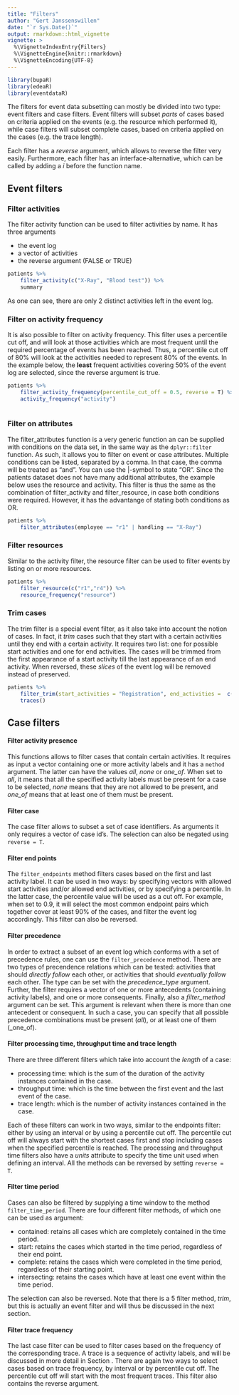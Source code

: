 ---
title: "Filters"
author: "Gert Janssenswillen"
date: "`r Sys.Date()`"
output: rmarkdown::html_vignette
vignette: >
  %\VignetteIndexEntry{Filters}
  %\VignetteEngine{knitr::rmarkdown}
  %\VignetteEncoding{UTF-8}
---

```{r}
library(bupaR)
library(edeaR)
library(eventdataR)
```



The filters for event data subsetting can mostly be divided into two type: event filters and case filters. Event filters will subset _parts_ of cases based on criteria applied on the events (e.g. the resource which performed it), while case filters will subset complete cases, based on criteria applied on the cases (e.g. the trace length). 

Each filter has a _reverse_ argument, which allows to reverse the filter very easily. Furthermore, each filter has an interface-alternative, which can be called by adding a _i_ before the function name. 

## Event filters

### Filter activities

The filter activity function can be used to filter activities by name. It has three arguments

*	the event log
*	a vector of activities
*	the reverse argument (FALSE or TRUE)

```{r}
patients %>%
	filter_activity(c("X-Ray", "Blood test")) %>%
	summary
```

As one can see, there are only 2 distinct activities left in the event log.

### Filter on activity frequency

It is also possible to filter on activity frequency. This filter uses a percentile cut off, and will look at those activities which are most frequent until the required percentage of events has been reached. Thus, a percentile cut off of 80% will look at the activities needed to represent 80% of the events. In the example below, the __least__ frequent activities covering 50% of the event log are selected, since the reverse argument is true.

```{r}
patients %>%
	filter_activity_frequency(percentile_cut_off = 0.5, reverse = T) %>%
	activity_frequency("activity")
	
```

### Filter on attributes

The filter_attributes function is a very generic function an can be supplied with conditions on the data set, in the same way as the `dplyr::filter` function. As such, it allows you to filter on event or case attributes. Multiple conditions can be listed, separated by a comma. In that case, the comma will be treated as "and". You can use the |-symbol to state "OR". Since the patients dataset does not have many additional attributes, the example below uses the resource and activity. This filter is thus the same as the combination of filter_activity and filter_resource, in case both conditions were required. However, it has the advantange of stating both conditions as OR.

```{r}
patients %>% 
	filter_attributes(employee == "r1" | handling == "X-Ray") 
```


### Filter resources

Similar to the activity filter, the resource filter can be used to filter events by listing on or more resources. 

```{r}
patients %>%
	filter_resource(c("r1","r4")) %>%
	resource_frequency("resource")
```


### Trim cases

The trim filter is a special event filter, as it also take into account the notion of cases. In fact, it _trim_ cases such that they start with a certain activities until they end with a certain activity. It requires two list: one for possible start activities and one for end activities. The cases will be trimmed from the first appearance of a start activity till the last appearance of an end activity. When reversed, these _slices_ of the event log will be removed instead of preserved.

```{r}
patients %>%
	filter_trim(start_activities = "Registration", end_activities =  c("MRI SCAN","X-Ray")) %>%
	traces()
```

## Case filters


#### Filter activity presence

This functions allows to filter cases that contain certain activities. It requires as input a vector containing one or more activity labels and it has a `method` argument. The latter can have the values _all_, _none_ or _one_of_. When set to _all_, it means that all the specified activity labels must be present for a case to be selected, _none_ means that they are not allowed to be present, and _one_of_ means that at least one of them must be present. 


#### Filter case

The case filter allows to subset a set of case identifiers. As arguments it only requires a vector of case id's. The selection can also be negated using  `reverse = T`. 

#### Filter end points

The `filter_endpoints` method filters cases based on the first and last activity label. It can be used in two ways: by specifying vectors with allowed start activities and/or allowed end activities, or by specifying a percentile. In the latter case, the percentile value will be used as a cut off. For example, when set to 0.9, it will select the most common endpoint pairs which together cover at least 90% of the cases, and filter the event log accordingly. This filter can also be reversed.

#### Filter precedence

In order to extract a subset of an event log which conforms with a set of precedence rules, one can use the `filter_precedence` method. There are two types of precendence relations which can be tested: activities that should _directly follow_ each other, or activities that should _eventually follow_ each other. The type can be set with the _precedence_type_ argument. Further, the filter requires a vector of one or more antecedents (containing activity labels), and one or more consequents. Finally, also a _filter_method_ argument can be set. This argument is relevant when there is more than one antecedent or consequent. In such a case, you can specify that all possible precedence combinations must be present (_all_), or at least one of them (_one_of).


#### Filter processing time, throughput time and trace length

There are three different filters which take into account the _length_ of a case:

*  processing time: which is the sum of the duration of the activity instances contained in the case.
*  throughput time: which is the time between the first event and the last event of the case.
*  trace length: which is the number of activity instances contained in the case.

Each of these filters can work in two ways, similar to the endpoints filter: either by using an interval or by using a percentile cut off. The percentile cut off will always start with the shortest cases first and stop including cases when the specified percentile is reached. The processing and throughput time filters also have a _units_ attribute to specify the time unit used when defining an interval. All the methods can be reversed by setting `reverse = T`.

#### Filter time period

Cases can also be filtered by supplying a time window to the method `filter_time_period`. There are four different filter methods, of which one can be used as argument:

*	contained: retains all cases which are completely contained in the time period.
*	start: retains the cases which started in the time period, regardless of their end point.
*	complete: retains the cases which were completed in the time period, regardless of their starting point.
*	intersecting: retains the cases which have at least one event within the time period.

The selection can also be reversed. Note that there is a 5\textsuperscript{th} filter method, _trim_, but this is actually an event filter and will thus be discussed in the next section.

#### Filter trace frequency

The last case filter can be used to filter cases based on the frequency of the corresponding trace. A trace is a sequence of activity labels, and will be discussed in more detail in Section \ref{mining-and-analysis-1}. There are again two ways to select cases based on trace frequency, by interval or by percentile cut off. The percentile cut off will start with the most frequent traces. This filter also contains the reverse argument. 


